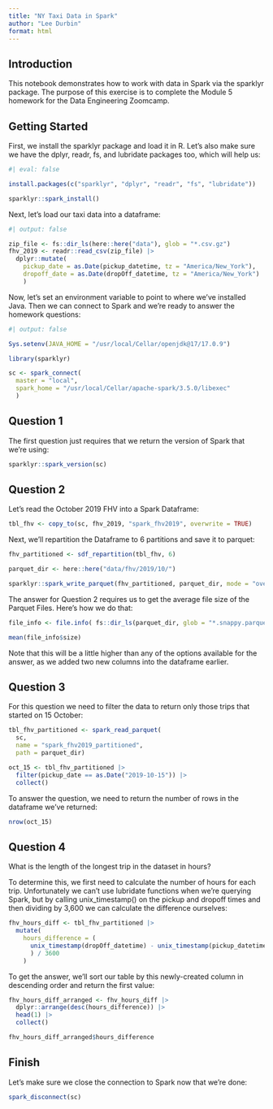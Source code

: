 ```yaml
---
title: "NY Taxi Data in Spark"
author: "Lee Durbin"
format: html
---
```


## Introduction

This notebook demonstrates how to work with data in Spark via the sparklyr package. The purpose of this exercise is to complete the Module 5 homework for the Data Engineering Zoomcamp.

## Getting Started

First, we install the sparklyr package and load it in R. Let's also make sure we have the dplyr, readr, fs, and lubridate packages too, which will help us:

```r
#| eval: false

install.packages(c("sparklyr", "dplyr", "readr", "fs", "lubridate"))

sparklyr::spark_install()
```

Next, let's load our taxi data into a dataframe:

```r
#| output: false

zip_file <- fs::dir_ls(here::here("data"), glob = "*.csv.gz")
fhv_2019 <- readr::read_csv(zip_file) |> 
  dplyr::mutate(
    pickup_date = as.Date(pickup_datetime, tz = "America/New_York"),
    dropoff_date = as.Date(dropOff_datetime, tz = "America/New_York")
    )
```

Now, let's set an environment variable to point to where we've installed Java. Then we can connect to Spark and we're ready to answer the homework questions:

```r
#| output: false

Sys.setenv(JAVA_HOME = "/usr/local/Cellar/openjdk@17/17.0.9")

library(sparklyr)

sc <- spark_connect(
  master = "local",
  spark_home = "/usr/local/Cellar/apache-spark/3.5.0/libexec"
  )
```


## Question 1

The first question just requires that we return the version of Spark that we're using:

```r
sparklyr::spark_version(sc) 
```


## Question 2

Let's read the October 2019 FHV into a Spark Dataframe:

```r
tbl_fhv <- copy_to(sc, fhv_2019, "spark_fhv2019", overwrite = TRUE)
```

Next, we'll repartition the Dataframe to 6 partitions and save it to parquet:

```r
fhv_partitioned <- sdf_repartition(tbl_fhv, 6)

parquet_dir <- here::here("data/fhv/2019/10/")

sparklyr::spark_write_parquet(fhv_partitioned, parquet_dir, mode = "overwrite")
```

The answer for Question 2 requires us to get the average file size of the Parquet Files. Here's how we do that:

```r
file_info <- file.info( fs::dir_ls(parquet_dir, glob = "*.snappy.parquet"))

mean(file_info$size) 
```

Note that this will be a little higher than any of the options available for the answer, as we added two new columns into the dataframe earlier.

## Question 3

For this question we need to filter the data to return only those trips that started on 15 October:

```r
tbl_fhv_partitioned <- spark_read_parquet(
  sc,
  name = "spark_fhv2019_partitioned",
  path = parquet_dir)

oct_15 <- tbl_fhv_partitioned |>
  filter(pickup_date == as.Date("2019-10-15")) |>
  collect()
```

To answer the question, we need to return the number of rows in the dataframe we've returned:

```r
nrow(oct_15)
```

## Question 4

What is the length of the longest trip in the dataset in hours?

To determine this, we first need to calculate the number of hours for each trip. Unfortunately we can't use lubridate functions when we're querying Spark, but by calling unix_timestamp() on the pickup and dropoff times and then dividing by 3,600 we can calculate the difference ourselves:


```r
fhv_hours_diff <- tbl_fhv_partitioned |> 
  mutate(
    hours_difference = (
      unix_timestamp(dropOff_datetime) - unix_timestamp(pickup_datetime)
      ) / 3600
    )
```

To get the answer, we'll sort our table by this newly-created column in descending order and return the first value:

```r
fhv_hours_diff_arranged <- fhv_hours_diff |> 
  dplyr::arrange(desc(hours_difference)) |> 
  head(1) |> 
  collect()

fhv_hours_diff_arranged$hours_difference
```


## Finish

Let's make sure we close the connection to Spark now that we're done:

```r
spark_disconnect(sc)
```

